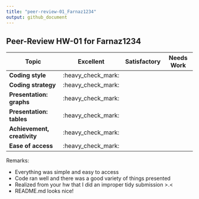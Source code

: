 ```yaml
---
title: "peer-review-01_Farnaz1234"
output: github_document
---
```


Peer-Review HW-01 for Farnaz1234
----------------------------------------------------
Topic                       | Excellent | Satisfactory | Needs Work |
----------------------------|-----|-----|-----|
**Coding style**            | :heavy_check_mark: |  |  |
**Coding strategy**         | :heavy_check_mark: |  |  |
**Presentation: graphs**    | :heavy_check_mark: |  |  |
**Presentation: tables**    | :heavy_check_mark: |  |  |
**Achievement, creativity** | :heavy_check_mark: |  |  |
**Ease of access**          | :heavy_check_mark: |  |  |

Remarks:

- Everything was simple and easy to access
- Code ran well and there was a good variety of things presented
- Realized from your hw that I did an improper tidy submission >.<
- README.md looks nice!

